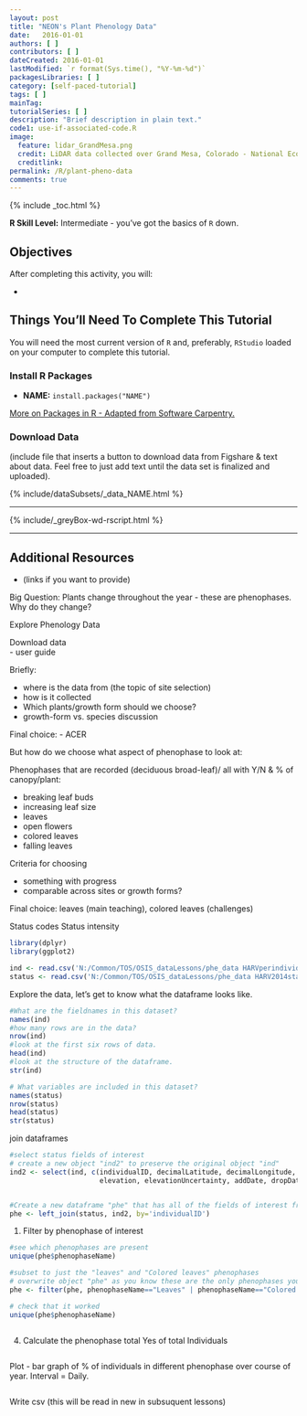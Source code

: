 ```yaml
---
layout: post
title: "NEON's Plant Phenology Data"
date:   2016-01-01
authors: [ ]
contributors: [ ] 
dateCreated: 2016-01-01
lastModified: `r format(Sys.time(), "%Y-%m-%d")`
packagesLibraries: [ ]
category: [self-paced-tutorial]
tags: [ ]
mainTag: 
tutorialSeries: [ ]
description: "Brief description in plain text."
code1: use-if-associated-code.R
image:
  feature: lidar_GrandMesa.png
  credit: LiDAR data collected over Grand Mesa, Colorado - National Ecological Observatory Network (NEON)
  creditlink: 
permalink: /R/plant-pheno-data
comments: true
---
```


{% include _toc.html %}

**R Skill Level:** Intermediate - you've got the basics of `R` down.

<div id="objectives" markdown="1">

# Objectives
After completing this activity, you will:

 * 

## Things You’ll Need To Complete This Tutorial
You will need the most current version of `R` and, preferably, `RStudio` loaded
on your computer to complete this tutorial.

### Install R Packages
* **NAME:** `install.packages("NAME")`


[More on Packages in R - Adapted from Software Carpentry.]({{site.baseurl}}R/Packages-In-R/)

### Download Data 
(include file that inserts a button to download data from Figshare & text about
data.  Feel free to just add text until the data set is finalized and uploaded).

{% include/dataSubsets/_data_NAME.html %}  

****
{% include/_greyBox-wd-rscript.html %}

****

## Additional Resources

* (links if you want to provide)

</div>

Big Question: Plants change throughout the year - these are phenophases. 
Why do they change? 

Explore Phenology Data 

Download data  
- user guide

Briefly: 

* where is the data from (the topic of site selection)
* how is it collected 
* Which plants/growth form should we choose? 
* growth-form vs. species discussion

Final choice: - ACER


But how do we choose what aspect of phenophase to look at: 

Phenophases that are recorded (deciduous broad-leaf)/ all with Y/N & % of canopy/plant:

* breaking leaf buds 
* increasing leaf size 
* leaves 
* open flowers 
* colored leaves
* falling leaves 

Criteria for choosing 

* something with progress
* comparable across sites or growth forms? 

Final choice: leaves  (main teaching), colored leaves  (challenges)


Status codes
Status intensity

```r

library(dplyr)
library(ggplot2)

ind <- read.csv('N:/Common/TOS/OSIS_dataLessons/phe_data HARVperindividual_Clean.csv', stringsAsFactors = FALSE )
status <- read.csv('N:/Common/TOS/OSIS_dataLessons/phe_data HARV2014statusintensity_Clean.csv', stringsAsFactors = FALSE)

```


Explore the data, let's get to know what the dataframe looks like.

```r
#What are the fieldnames in this dataset?
names(ind)
#how many rows are in the data?
nrow(ind)
#look at the first six rows of data.
head(ind)
#look at the structure of the dataframe.
str(ind)

# What variables are included in this dataset?
names(status)
nrow(status)
head(status)
str(status)

```


join dataframes
```r

#select status fields of interest
# create a new object "ind2" to preserve the original object "ind"
ind2 <- select(ind, c(individualID, decimalLatitude, decimalLongitude, geodeticDatum, coordinateUncertainty,
                      elevation, elevationUncertainty, addDate, dropDate))


#Create a new dataframe "phe" that has all of the fields of interest from both original data frames
phe <- left_join(status, ind2, by='individualID')

```

1. Filter by phenophase of interest

```r
#see which phenophases are present
unique(phe$phenophaseName)

#subset to just the "leaves" and "Colored leaves" phenophases
# overwrite object "phe" as you know these are the only phenophases you want to work with for now
phe <- filter(phe, phenophaseName=="Leaves" | phenophaseName=="Colored leaves")

# check that it worked
unique(phe$phenophaseName)


```

```r

```


4. Calculate the phenophase
total Yes of total Individuals

```r

```

Plot - bar graph of % of individuals in different phenophase over course of year. Interval = Daily. 


```r

```


Write csv (this will be read in new in subsuquent lessons)


